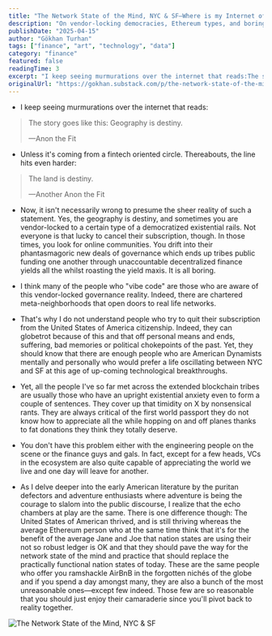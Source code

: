 ```yaml
---
title: "The Network State of the Mind, NYC & SF—Where is my Internet of Liquidity?"
description: "On vendor-locking democracies, Ethereum types, and boring tribes."
publishDate: "2025-04-15"
author: "Gökhan Turhan"
tags: ["finance", "art", "technology", "data"]
category: "finance"
featured: false
readingTime: 3
excerpt: "I keep seeing murmurations over the internet that reads:The story goes like this: Geography is destiny.—Anon the FitUnless it's coming from a fintech oriented circle. Thereabouts, the line..."
originalUrl: "https://gokhan.substack.com/p/the-network-state-of-the-mind-nyc"
---
```


- I keep seeing murmurations over the internet that reads:

> The story goes like this: Geography is destiny.
>
> —Anon the Fit

- Unless it's coming from a fintech oriented circle. Thereabouts, the line hits even harder:

> The land is destiny.
>
> —Another Anon the Fit

- Now, it isn't necessarily wrong to presume the sheer reality of such a statement. Yes, the geography is destiny, and sometimes you are vendor-locked to a certain type of a democratized existential rails. Not everyone is that lucky to cancel their subscription, though. In those times, you look for online communities. You drift into their phantasmagoric new deals of governance which ends up tribes public funding one another through unaccountable decentralized finance yields all the whilst roasting the yield maxis. It is all boring.

- I think many of the people who "vibe code" are those who are aware of this vendor-locked governance reality. Indeed, there are chartered meta-neighborhoods that open doors to real life networks.

- That's why I do not understand people who try to quit their subscription from the United States of America citizenship. Indeed, they can globetrot because of this and that off personal means and ends, suffering, bad memories or political chokepoints of the past. Yet, they should know that there are enough people who are American Dynamists mentally and personally who would prefer a life oscillating between NYC and SF at this age of up-coming technological breakthroughs.

- Yet, all the people I've so far met across the extended blockchain tribes are usually those who have an upright existential anxiety even to form a couple of sentences. They cover up that timidity on X by nonsensical rants. They are always critical of the first world passport they do not know how to appreciate all the while hopping on and off planes thanks to fat donations they think they totally deserve.

- You don't have this problem either with the engineering people on the scene or the finance guys and gals. In fact, except for a few heads, VCs in the ecosystem are also quite capable of appreciating the world we live and one day will leave for another.

- As I delve deeper into the early American literature by the puritan defectors and adventure enthusiasts where adventure is being the courage to slalom into the public discourse, I realize that the echo chambers at play are the same. There is one difference though: The United States of American thrived, and is still thriving whereas the average Ethereum person who at the same time think that it's for the benefit of the average Jane and Joe that nation states are using their not so robust ledger is OK and that they should pave the way for the network state of the mind and practice that should replace the practically functional nation states of today. These are the same people who offer you ramshackle AirBnB in the forgotten nichés of the globe and if you spend a day amongst many, they are also a bunch of the most unreasonable ones—except few indeed. Those few are so reasonable that you should just enjoy their camaraderie since you'll pivot back to reality together.

![The Network State of the Mind, NYC & SF](/images/network-state-mind-nyc-sf.jpg)